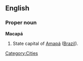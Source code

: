 ==English==

===Proper noun===
'''Macapá'''

#State capital of [[Amapá]] ([[Brazil]]).

[[Category:Cities]]